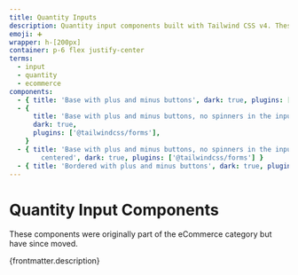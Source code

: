 ```yaml
---
title: Quantity Inputs
description: Quantity input components built with Tailwind CSS v4. These responsive, customizable number inputs are ideal for ecommerce, order forms, and shopping carts. Optimized for accessibility, SEO, and mobile usability.
emoji: ➕
wrapper: h-[200px]
container: p-6 flex justify-center
terms:
  - input
  - quantity
  - ecommerce
components:
  - { title: 'Base with plus and minus buttons', dark: true, plugins: ['@tailwindcss/forms'] }
  - {
      title: 'Base with plus and minus buttons, no spinners in the input',
      dark: true,
      plugins: ['@tailwindcss/forms'],
    }
  - { title: 'Base with plus and minus buttons, no spinners in the input and text
        centered', dark: true, plugins: ['@tailwindcss/forms'] }
  - { title: 'Bordered with plus and minus buttons', dark: true, plugins: ['@tailwindcss/forms'] }
---
```


# Quantity Input Components

<div class="max-w-prose text-pretty">
  These components were originally part of the eCommerce category but have since moved.
</div>

<p>{frontmatter.description}</p>

<CollectionList componentsData={componentsData} />
